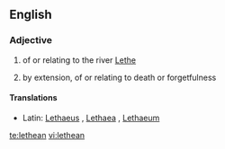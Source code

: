 ==English==

===Adjective===
{{head|en|adjective}}

# {{mostly|poetic|Greek mythology}} of or relating to the river [[Lethe]]
# by extension, of or relating to death or forgetfulness

====Translations====
* Latin: [[Lethaeus]] {{m}}, [[Lethaea]] {{f}}, [[Lethaeum]] {{n}}

[[te:lethean]]
[[vi:lethean]]